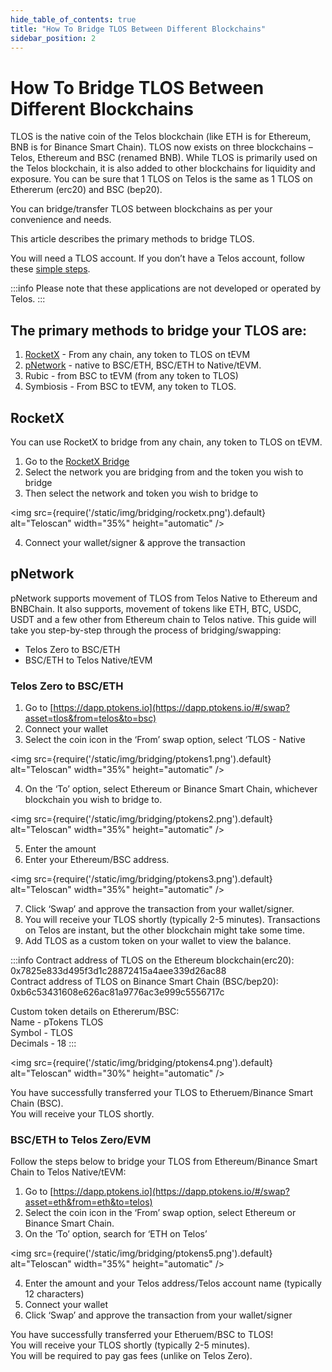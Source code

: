 ---
hide_table_of_contents: true
title: "How To Bridge TLOS Between Different Blockchains"
sidebar_position: 2
---

# How To Bridge TLOS Between Different Blockchains

TLOS is the native coin of the Telos blockchain (like ETH is for Ethereum, BNB is for Binance Smart Chain). TLOS now exists on three blockchains – Telos, Ethereum and BSC (renamed BNB). While TLOS is primarily used on the Telos blockchain, it is also added to other blockchains for liquidity and exposure. You can be sure that 1 TLOS on Telos is the same as 1 TLOS on Ethererum (erc20) and BSC (bep20). 

You can bridge/transfer TLOS between blockchains as per your convenience and needs.

This article describes the primary methods to bridge TLOS. 

You will need a TLOS account. If you don’t have a Telos account, follow these [simple steps](./make-account-replace-link).

:::info
Please note that these applications are not developed or operated by Telos.
:::

## The primary methods to bridge your TLOS are:

1. [RocketX](#rocketx) - From any chain, any token to TLOS on tEVM
2. [pNetwork](#pnetwork) - native to BSC/ETH, BSC/ETH to Native/tEVM.
3. Rubic - from BSC to tEVM (from any token to TLOS)
4. Symbiosis - From BSC to tEVM, any token to TLOS.

## RocketX

You can use RocketX to bridge from any chain, any token to TLOS on tEVM.

1. Go to the [RocketX Bridge](https://app.rocketx.exchange/swap/ETHEREUM.telos/TELOSEVM.telos/100?from=Telos&to=Telos&ref=lkBJrO3y)
2. Select the network you are bridging from and the token you wish to bridge
3. Then select the network and token you wish to bridge to

<img
    src={require('/static/img/bridging/rocketx.png').default}
    alt="Teloscan"
    width="35%"
    height="automatic"
/>

4. Connect your wallet/signer & approve the transaction

## pNetwork

pNetwork supports movement of TLOS from Telos Native to Ethereum and BNBChain.
It also supports, movement of tokens like ETH, BTC, USDC, USDT and a few other from Ethereum chain to Telos native.
This guide will take you step-by-step through the process of bridging/swapping:

- Telos Zero to BSC/ETH
- BSC/ETH to Telos Native/tEVM

### Telos Zero to BSC/ETH

1. Go to [https://dapp.ptokens.io](https://dapp.ptokens.io/#/swap?asset=tlos&from=telos&to=bsc)
2. Connect your wallet
3. Select the coin icon in the ‘From’ swap option, select ‘TLOS - Native

<img
    src={require('/static/img/bridging/ptokens1.png').default}
    alt="Teloscan"
    width="35%"
    height="automatic"
/>

4. On the ‘To’ option, select Ethereum or Binance Smart Chain, whichever blockchain you wish to bridge to.

<img
    src={require('/static/img/bridging/ptokens2.png').default}
    alt="Teloscan"
    width="35%"
    height="automatic"
/>

5. Enter the amount
6. Enter your Ethereum/BSC address.

<img
    src={require('/static/img/bridging/ptokens3.png').default}
    alt="Teloscan"
    width="35%"
    height="automatic"
/>

7. Click ‘Swap’ and approve the transaction from your wallet/signer.
8. You will receive your TLOS shortly (typically 2-5 minutes). Transactions on Telos are instant, but the other blockchain might take some time.
9. Add TLOS as a custom token on your wallet to view the balance.

:::info
Contract address of TLOS on the Ethereum blockchain(erc20):  
0x7825e833d495f3d1c28872415a4aee339d26ac88  
Contract address of TLOS on Binance Smart Chain (BSC/bep20):  
0xb6c53431608e626ac81a9776ac3e999c5556717c 
   
Custom token details on Ethererum/BSC:  
Name - pTokens TLOS  
Symbol - TLOS  
Decimals - 18
:::

<img
    src={require('/static/img/bridging/ptokens4.png').default}
    alt="Teloscan"
    width="30%"
    height="automatic"
/>

You have successfully transferred your TLOS to Etheruem/Binance Smart Chain (BSC).  
You will receive your TLOS shortly.

### BSC/ETH to Telos Zero/EVM

Follow the steps below to bridge your TLOS from Ethereum/Binance Smart Chain to Telos Native/tEVM:

1. Go to [https://dapp.ptokens.io](https://dapp.ptokens.io/#/swap?asset=eth&from=eth&to=telos)
2. Select the coin icon in the ‘From’ swap option, select Ethereum or Binance Smart Chain. 
3. On the ‘To’ option, search for ‘ETH on Telos’

<img
    src={require('/static/img/bridging/ptokens5.png').default}
    alt="Teloscan"
    width="35%"
    height="automatic"
/>

4. Enter the amount and your Telos address/Telos account name (typically 12 characters)
5. Connect your wallet
6. Click ‘Swap’ and approve the transaction from your wallet/signer  

You have successfully transferred your Etheruem/BSC to TLOS!  
You will receive your TLOS shortly (typically 2-5 minutes).  
You will be required to pay gas fees (unlike on Telos Zero).    

